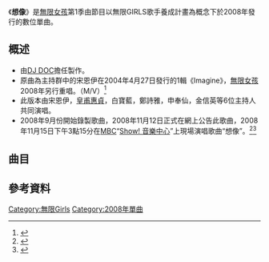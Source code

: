 {{Infobox Single 
| Name           = 想像
| Artist         = [[無限女孩|無限女孩]]
| Album          = 
| Cover         = 無限女孩歌手養成計畫專輯封面.jpg
| B-side         = 
| Released       = 2008年11月13日
| Format         = [[單曲|單曲]]
| Recorded       = 2008年<br/>{{KOR}}  
| Genre          = [[韓國流行音樂|韓國流行音樂]] 
| Length         = 10:52
| Label          = KT뮤직
| Writer         = 
| Producer       = [[DJ_DOC|DJ DOC]]
| Certification  =  
| Chart position = 
| Last single    = 
| This single    = 
| Next single    = 
| Misc           = 
}}
{{Listen
	|filename =상상 (무한걸스 Original Ver).ogg
	|title = 《想像》
	|description= 韓國綜藝主題歌曲《想像》音訊範例
	}}
《'''想像'''》是[[無限女孩|無限女孩]]第1季由節目以無限GIRLS歌手養成計畫為概念下於2008年發行的數位單曲。

== 概述 ==
*由[[DJ_DOC|DJ DOC]]擔任製作。
*原曲為主持群中的宋恩伊在2004年4月27日發行的1輯《Imagine》，[[無限女孩|無限女孩]]2008年另行重唱。（M/V）<ref>{{cite news| language = ko| url = http://www.youtube.com/watch?v=cxkw2-TXimI| title = 무한걸스 -상상| publisher = YOUTUBE| date = 2008-09-27| accessdate = 2012-02-03| archive-date = 2015-07-05| archive-url = https://web.archive.org/web/20150705225728/https://www.youtube.com/watch?v=cxkw2-TXimI| dead-url = no}}</ref>
*此版本由宋恩伊，[[皇甫惠貞|皇甫惠貞]]，白寶藍，鄭詩雅，申奉仙，金信英等6位主持人共同演唱。
*2008年9月份開始錄製歌曲，2008年11月12日正式在網上公告此歌曲，2008年11月15日下午3點15分在[[MBC|MBC]]“[[Show!_音樂中心|Show! 音樂中心]]”上現場演唱歌曲“想像”。<ref>{{cite news| language = zh| url = http://ent.sina.com.cn/x/2008-11-13/23012249311.shtml| title = “無限女孩”成員們透過音樂中心正式出道| publisher = 新浪娛樂| date = 2008-11-13| accessdate = 2012-02-03| archive-date = 2016-03-04| archive-url = https://web.archive.org/web/20160304111905/http://ent.sina.com.cn/x/2008-11-13/23012249311.shtml| dead-url = no}}</ref><ref>{{cite news| language = ko| url = http://www.youtube.com/watch?v=aTk7DrG0LmI| title = Infinite Girls - Imagination, 무한걸스 - 상상, Music Core 20081115| publisher = YOUTUBE| date = 2008-11-15| accessdate = 2012-05-24| archive-date = 2016-04-17| archive-url = https://web.archive.org/web/20160417050411/https://www.youtube.com/watch?v=aTk7DrG0LmI| dead-url = no}}</ref>

== 曲目 ==
{{tracklist
| collapsed       = 
| headline        =
| all_writing = 강현민
| all_arranger =이현우
| total_length    = 10:52

| title1          = 상상(무한걸스 Original Ver.)
| note1           =想像
| writer1         =

| length1         = 3:37
| title2          =상상(무한걸스 Full Ver.)
| note2           =想像
| writer2         =

| length2         = 3:37
| title3          = 상상((Instrumental).)
| note3           =想像
| writer3         = 
| lyrics3         =

| length3         = 3:37
}}

==參考資料==
{{reflist|2}}
[[Category:無限Girls|Category:無限Girls]]
[[Category:2008年單曲|Category:2008年單曲]]